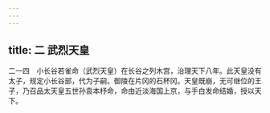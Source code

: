 ```yaml
---
---
---
```

title: 二 武烈天皇
---




二一四　小长谷若雀命（武烈天皇）在长谷之列木宫，治理天下八年。此天皇没有太子，规定小长谷部，代为子嗣。御陵在片冈的石杯冈。天皇既崩，无可继位的王子，乃召品太天皇五世孙袁本杼命，命由近淡海国上京，与手白发命结婚，授以天下。
